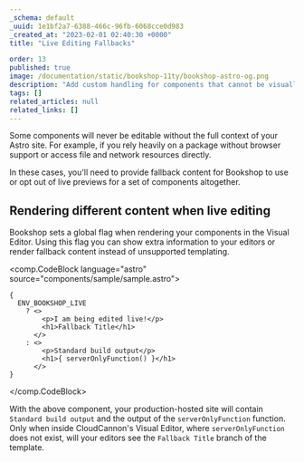 ```yaml
---
_schema: default
_uuid: 1e1bf2a7-6388-466c-96fb-6068cce0d983
_created_at: "2023-02-01 02:40:30 +0000"
title: "Live Editing Fallbacks"

order: 13
published: true
image: /documentation/static/bookshop-11ty/bookshop-astro-og.png
description: "Add custom handling for components that cannot be visually edited"
tags: []
related_articles: null
related_links: []
---
```


Some components will never be editable without the full context of your Astro site. For example,
if you rely heavily on a package without browser support or access file and network resources directly.

In these cases, you'll need to provide fallback content for Bookshop to use or opt out of live previews
for a set of components altogether.

## Rendering different content when live editing

Bookshop sets a global flag when rendering your components in the Visual Editor. Using this flag
you can show extra information to your editors or render fallback content instead of unsupported templating.

<comp.CodeBlock language="astro" source="components/sample/sample.astro">
```
{ 
  ENV_BOOKSHOP_LIVE
    ? <>
        <p>I am being edited live!</p>
        <h1>Fallback Title</h1>
      </> 
    : <>
        <p>Standard build output</p>
        <h1>{ serverOnlyFunction() }</h1>
      </>
}
```
</comp.CodeBlock>

With the above component, your production-hosted site will contain `Standard build output` and the output
of the `serverOnlyFunction` function. Only when inside CloudCannon's Visual Editor, where `serverOnlyFunction` does not exist,
will your editors see the `Fallback Title` branch of the template.